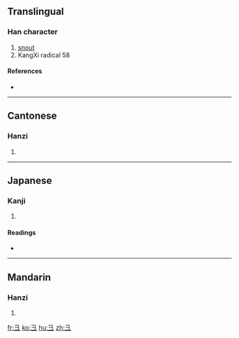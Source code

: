 {{also|彑}}
==Translingual==
{{stroke order|type=animate}}

===Han character===
{{Han char|rn=58|rad=彐|as=00|sn=3|four=|canj=弓一一 (NMM), 尸一 (SM), X尸一 (XSM)}}

# [[snout]]
# KangXi radical 58

====References====
* {{Han ref|kx=0362.040|dkj=09908|dj=0680.110|hdz=20960.090|uh=5F50|ud=24400}}

----

==Cantonese==

===Hanzi===
{{yue-hanzi|jyut=|y=gai3}}

# {{defn|Cantonese|sort=彐00}}

----

==Japanese==

===Kanji===
{{ja-kanji|grade=|rs=彐00}}

# {{defn|Japanese|sort=彐00}}

====Readings====
* {{ja-readings|on=[[けい]] (kei)|kun=[[けいがしら]] (keigashira)}}

----

==Mandarin==

===Hanzi===
{{cmn-hanzi|pin=[[jì]] ([[ji4]])|wg=chi<sup>4</sup>}}

# {{defn|Mandarin|sort=彐00}}

[[fr:彐]]
[[ko:彐]]
[[hu:彐]]
[[zh:彐]]